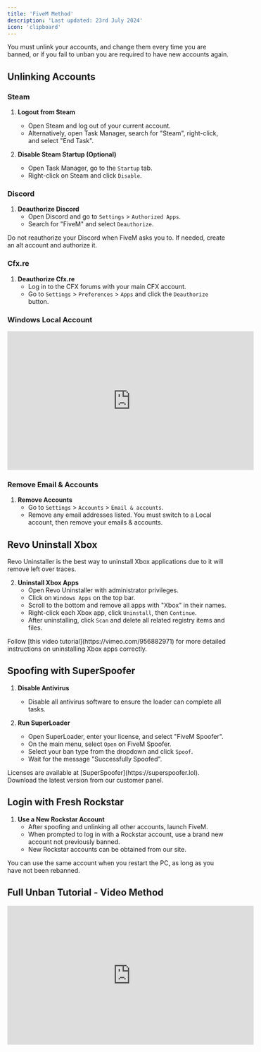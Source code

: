 ```yaml
---
title: 'FiveM Method'
description: 'Last updated: 23rd July 2024'
icon: 'clipboard'
---
```


<Warning>
You must unlink your accounts, and change them every time you are banned, or if you fail to unban you are required to have new accounts again.
</Warning>

## Unlinking Accounts

### Steam

1. **Logout from Steam**
    - Open Steam and log out of your current account.
    - Alternatively, open Task Manager, search for "Steam", right-click, and select "End Task".

2. **Disable Steam Startup (Optional)**
    - Open Task Manager, go to the `Startup` tab.
    - Right-click on Steam and click `Disable`.

### Discord

1. **Deauthorize Discord**
    - Open Discord and go to `Settings` > `Authorized Apps`.
    - Search for "FiveM" and select `Deauthorize`.

<Warning>Do not reauthorize your Discord when FiveM asks you to. If needed, create an alt account and authorize it.</Warning>

### Cfx.re

1. **Deauthorize Cfx.re**
    - Log in to the CFX forums with your main CFX account.
    - Go to `Settings` > `Preferences` > `Apps` and click the `Deauthorize` button.

### Windows Local Account

<iframe
  width="560"
  height="315"
  src="https://www.youtube.com/embed/cdY1wVpwoVM"
  title="YouTube video player"
  frameBorder="0"
  allow="accelerometer; autoplay; clipboard-write; encrypted-media; gyroscope; picture-in-picture"
  allowFullScreen
  style={{ width: '100%', borderRadius: '0.5rem' }}
></iframe>

### Remove Email & Accounts

1. **Remove Accounts**
    - Go to `Settings` > `Accounts` > `Email & accounts`.
    - Remove any email addresses listed. You must switch to a Local account, then remove your emails & accounts.

## Revo Uninstall Xbox

<CardGroup cols={1}>
  <Card
    title="Download Revo Uninstaller Free"
    icon="link"
    href="https://www.revouninstaller.com/products/revo-uninstaller-free/"
  >
    Revo Uninstaller is the best way to uninstall Xbox applications due to it will remove left over traces.
  </Card>
</CardGroup>

2. **Uninstall Xbox Apps**
    - Open Revo Uninstaller with administrator privileges.
    - Click on `Windows Apps` on the top bar.
    - Scroll to the bottom and remove all apps with "Xbox" in their names.
    - Right-click each Xbox app, click `Uninstall`, then `Continue`.
    - After uninstalling, click `Scan` and delete all related registry items and files.

<Note>
Follow [this video tutorial](https://vimeo.com/956882971) for more detailed instructions on uninstalling Xbox apps correctly.
</Note>

## Spoofing with SuperSpoofer

1. **Disable Antivirus**
    - Disable all antivirus software to ensure the loader can complete all tasks.

2. **Run SuperLoader**
    - Open SuperLoader, enter your license, and select "FiveM Spoofer".
    - On the main menu, select `Open` on FiveM Spoofer.
    - Select your ban type from the dropdown and click `Spoof`.
    - Wait for the message "Successfully Spoofed".

<Note>
Licenses are available at [SuperSpoofer](https://superspoofer.lol). Download the latest version from our customer panel.
</Note>

## Login with Fresh Rockstar

1. **Use a New Rockstar Account**
    - After spoofing and unlinking all other accounts, launch FiveM.
    - When prompted to log in with a Rockstar account, use a brand new account not previously banned.
    - New Rockstar accounts can be obtained from our site.

<Note>
You can use the same account when you restart the PC, as long as you have not been rebanned.
</Note>

## Full Unban Tutorial - Video Method

<iframe
  width="560"
  height="315"
  src="https://www.youtube.com/embed/gVXBwZHZN8Y"
  title="YouTube video player"
  frameBorder="0"
  allow="accelerometer; autoplay; clipboard-write; encrypted-media; gyroscope; picture-in-picture"
  allowFullScreen
  style={{ width: '100%', borderRadius: '0.5rem' }}
></iframe>